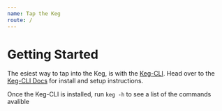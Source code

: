 ```yaml
---
name: Tap the Keg
route: /
---
```


# Getting Started

The esiest way to tap into the Keg, is with the [Keg-CLI](https://github.com/simpleviewinc/keg-cli). Head over to the [Keg-CLI Docs](/src-repos-keg-cli) for install and setup instructions.

Once the Keg-CLI is installed, run `keg -h` to see a list of the commands avalible

